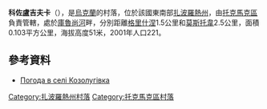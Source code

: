 {{coord|47|6|29|N|35|47|39|E|scale:100000|display=title}}

'''科佐盧吉夫卡'''（{{lang-uk|Козолугівка}}），是[[烏克蘭|烏克蘭]]的村落，位於該國東南部[[扎波羅熱州|扎波羅熱州]]，由[[托克馬克區|托克馬克區]]負責管轄，處於[[庫魯尚河|庫魯尚河]]畔，分別距離[[格里什涅_(托克馬克區)|格里什涅]]1.5公里和[[莫斯托韋_(托克馬克區)|莫斯托韋]]2.5公里，面積0.103平方公里，海拔高度51米，2001年人口221。

==參考資料==
* [http://weather.in.ua/ua/zaporozhskaja/11031 Погода в селі Козолугівка] {{Wayback|url=http://weather.in.ua/ua/zaporozhskaja/11031 |date=20111220150201 }}

[[Category:扎波羅熱州村落|Category:扎波羅熱州村落]]
[[Category:托克馬克區村落|Category:托克馬克區村落]]


{{Zaporizhia-geo-stub}}